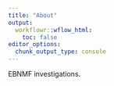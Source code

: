 ```yaml
---
title: "About"
output:
  workflowr::wflow_html:
    toc: false
editor_options:
  chunk_output_type: console
---
```


EBNMF investigations.
